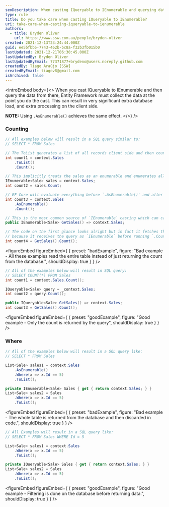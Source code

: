 ```yaml
---
seoDescription: When casting IQueryable to IEnumerable and querying data afterwards, Entity Framework must collect the data at that point, resulting in significant extra database load and processing on the client side. Use AsEnumerable() instead for more efficient queries.
type: rule
title: Do you take care when casting IQueryable to IEnumerable?
uri: take-care-when-casting-iqueryable-to-ienumerable
authors:
  - title: Bryden Oliver
    url: https://www.ssw.com.au/people/bryden-oliver
created: 2021-12-13T23:24:44.000Z
guid: ee5bfbb5-7743-462b-bc8a-f32b3fb015b0
lastUpdated: 2021-12-21T06:30:45.000Z
lastUpdatedBy: Bryden Oliver
lastUpdatedByEmail: 77371877+brydeno@users.noreply.github.com
createdBy: Tiago Araújo [SSW]
createdByEmail: tiagov8@gmail.com
isArchived: false
---
```


<introEmbed
  body={<>
When you cast IQueryable to IEnumerable and then query the data from there, Entity Framework must collect the data at the point you do the cast. This can result in very significant extra database load, and extra processing on the client side.

**NOTE:** Using `.AsEnumerable()` achieves the same effect.
  </>}
/>
### Counting

```cs
// All examples below will result in a SQL query similar to:
// SELECT * FROM Sales

// The ToList generates a list of all records client side and then counts them.
int count1 = context.Sales
    .ToList()
    .Count();

// This implicitly treats the sales as an enumerable and enumerates all the items to count them.
IEnumerable<Sale> sales = context.Sales;
int count2 = sales.Count;

// EF Core will evaluate everything before `.AsEnumerable()` and after that line, everything is in-memory.
int count3 = context.Sales
    .AsEnumerable()
    .Count();

// This is the most common source of `IEnumerable` casting which can cause significant performance issues.
public IEnumerable<Sale> GetSales() => context.Sales;

// The code on the first glance looks alright but in fact it fetches the entire table from SQL Server
// because it receives the query as `IEnumerable` before running `.Count()`.
int count4 = GetSales().Count();
```

<figureEmbed figureEmbed={ {
  preset: "badExample",
  figure: "Bad example - All these examples read the entire table instead of just returning the count from the database.",
  shouldDisplay: true
} } />


```cs
// All of the examples below will result in SQL query:
// SELECT COUNT(*) FROM Sales
int count1 = context.Sales.Count();

IQueryable<Sale> query = _context.Sales;
int count2 = query.Count();

public IQueryable<Sale> GetSales() => context.Sales;
int count3 = GetSales().Count();
```

<figureEmbed figureEmbed={ {
  preset: "goodExample",
  figure: "Good example - Only the count is returned by the query",
  shouldDisplay: true
} } />


### Where

```cs
// All of the examples below will result in a SQL query like:
// SELECT * FROM Sales

List<Sale> sales1 = context.Sales
    .AsEnumerable()
    .Where(x => x.Id == 5)
    .ToList();

private IEnumerable<Sale> Sales { get { return context.Sales; } }
List<Sale> sales2 = Sales
    .Where(x => x.Id == 5)
    .ToList();
```

<figureEmbed figureEmbed={ {
  preset: "badExample",
  figure: "Bad example - The whole table is returned from the database and then discarded in code.",
  shouldDisplay: true
} } />


```cs
// All Examples will result in a SQL query like:
// SELECT * FROM Sales WHERE Id = 5

List<Sale> sales1 = context.Sales
    .Where(x => x.Id == 5)
    .ToList();

private IQueryable<Sale> Sales { get { return context.Sales; } }
List<Sale> sales2 = Sales
    .Where(x => x.Id == 5)
    .ToList();
```

<figureEmbed figureEmbed={ {
  preset: "goodExample",
  figure: "Good example - Filtering is done on the database before returning data.",
  shouldDisplay: true
} } />
